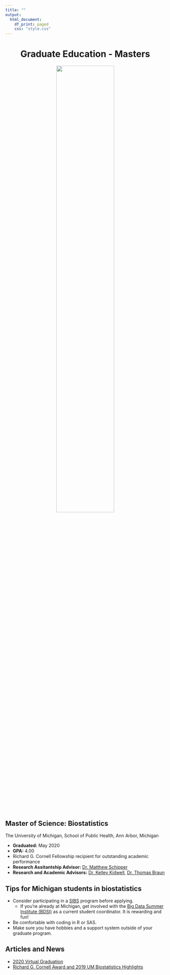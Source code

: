 ```yaml
---
title: ""
output:
  html_document:
    df_print: paged
    css: "style.css"
---
```


<center> <h1>Graduate Education - Masters</h1> </center>

</div>
<div style="margin-bottom:20px;">
</div>

<center>
<img src="sph.png" style="width:60%">
</center>

</div>
<div style="margin-bottom:20px;">
</div>

## Master of Science: Biostatistics
The University of Michigan, School of Public Health, Ann Arbor, Michigan

- **Graduated:** May 2020    
- **GPA:** 4.00
- Richard G. Cornell Fellowship recipient for outstanding academic performance
- **Research Assitantship Advisor:** [Dr. Matthew Schipper](https://sph.umich.edu/faculty-profiles/schipper-matthew.html)  
- **Research and Academic Advisors:** [Dr. Kelley Kidwell](https://sph.umich.edu/faculty-profiles/kidwell-kelley.html), [Dr. Thomas Braun](https://sph.umich.edu/faculty-profiles/braun-thomas.html) 

</div>
<div style="margin-bottom:20px;">
</div>

## Tips for Michigan students in biostatistics

- Consider participating in a [SIBS](https://www.nhlbi.nih.gov/node-general/summer-institute-biostatistics) program before applying.   
    + If you're already at Michigan, get involved with the [Big Data Summer Institute (BDSI)](https://sph.umich.edu/bdsi/) as a current student coordinator. It is rewarding and fun!   
- Be comfortable with coding in R or SAS.     
- Make sure you have hobbies and a support system outside of your graduate program.   

## Articles and News

- [2020 Virtual Graduation](https://www.youtube.com/watch?v=uyh54EVLMi4&feature=youtu.be&fbclid=IwAR0QLGLehr4JZBGLnGzj82nu5Lmm3n39NIK2tdqHUQHhFCd0UAyUR5F1dpQ)   
- [Richard G. Cornell Award and 2019 UM Biostatistics Highlights](https://sph.umich.edu/biostat/biostat_2019review.html?fbclid=IwAR1-8CeuFy11hGwy5ZcSNtBDLqSTwUnp4yqU8UzaQn5C3E_7BLHH_ramunw)
